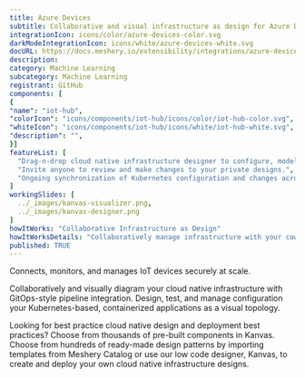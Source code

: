 ```yaml
---
title: Azure Devices
subtitle: Collaborative and visual infrastructure as design for Azure Devices
integrationIcon: icons/color/azure-devices-color.svg
darkModeIntegrationIcon: icons/white/azure-devices-white.svg
docURL: https://docs.meshery.io/extensibility/integrations/azure-devices
description: 
category: Machine Learning
subcategory: Machine Learning
registrant: GitHub
components: [
{
"name": "iot-hub",
"colorIcon": "icons/components/iot-hub/icons/color/iot-hub-color.svg",
"whiteIcon": "icons/components/iot-hub/icons/white/iot-hub-white.svg",
"description": "",
}]
featureList: [
  "Drag-n-drop cloud native infrastructure designer to configure, model, and deploy your workloads.",
  "Invite anyone to review and make changes to your private designs.",
  "Ongoing synchronization of Kubernetes configuration and changes across any number of clusters."
]
workingSlides: [
  ../_images/kanvas-visualizer.png,
  ../_images/kanvas-designer.png
]
howItWorks: "Collaborative Infrastructure as Design"
howItWorksDetails: "Collaboratively manage infrastructure with your coworkers synchronously sharing the same designs."
published: TRUE
---
```

<p>
Connects, monitors, and manages IoT devices securely at scale.
</p>
<p>
    Collaboratively and visually diagram your cloud native infrastructure with GitOps-style pipeline integration. Design, test, and manage configuration your Kubernetes-based, containerized applications as a visual topology.
</p>
<p>
    Looking for best practice cloud native design and deployment best practices? Choose from thousands of pre-built components in Kanvas. Choose from hundreds of ready-made design patterns by importing templates from Meshery Catalog or use our low code designer, Kanvas, to create and deploy your own cloud native infrastructure designs.
</p>
